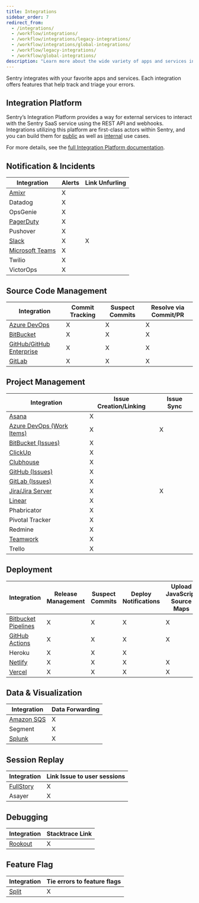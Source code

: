 ```yaml
---
title: Integrations
sidebar_order: 7
redirect_from:
  - /integrations/
  - /workflow/integrations/
  - /workflow/integrations/legacy-integrations/
  - /workflow/integrations/global-integrations/
  - /workflow/legacy-integrations/
  - /workflow/global-integrations/
description: "Learn more about the wide variety of apps and services integrated with Sentry."
---
```


Sentry integrates with your favorite apps and services. Each integration offers features that help track and triage your errors.

## Integration Platform
Sentry’s Integration Platform provides a way for external services to interact with the Sentry SaaS service using the REST API and webhooks. Integrations utilizing this platform are first-class actors within Sentry, and you can build them for [public](/product/integrations/integration-platform/#public-integrations) as well as [internal](/product/integrations/integration-platform/#internal-integrations) use cases.

For more details, see the [full Integration Platform documentation](/product/integrations/integration-platform/).

## Notification & Incidents

| Integration                                   | Alerts | Link Unfurling |
| --------------------------------------------- | ------ | -------------- |
| [Amixr](/product/integrations/amixr/)         | X      |                |
| Datadog                                       | X      |                |
| OpsGenie                                      | X      |                |
| [PagerDuty](/product/integrations/pagerduty/) | X      |                |
| Pushover                                      | X      |                |
| [Slack](/product/integrations/slack/)         | X      | X              |
| [Microsoft Teams](/product/integrations/msteams/) | X      |                |
| Twilio                                        | X      |                |
| VictorOps                                     | X      |                |

## Source Code Management

| Integration                                               | Commit Tracking | Suspect Commits | Resolve via Commit/PR |
| --------------------------------------------------------- | --------------- | --------------- | --------------------- |
| [Azure DevOps](/product/integrations/azure-devops/)       | X               | X               | X                     |
| [BitBucket](/product/integrations/bitbucket/)             | X               | X               | X                     |
| [GitHub/GitHub Enterprise](/product/integrations/github/) | X               | X               | X                     |
| [GitLab](/product/integrations/gitlab/)                   | X               | X               | X                     |

## Project Management

| Integration                                                      | Issue Creation/Linking | Issue Sync |
| ---------------------------------------------------------------- | ---------------------- | ---------- |
| [Asana](/product/integrations/asana/)                            | X                      |            |
| [Azure DevOps (Work Items)](/product/integrations/azure-devops/) | X                      | X          |
| [BitBucket (Issues)](/product/integrations/bitbucket/)           | X                      |            |
| [ClickUp](/product/integrations/clickup/)                        | X                      |            |
| [Clubhouse](/product/integrations/clubhouse/)                    | X                      |            |
| [GitHub (Issues)](/product/integrations/github/)                 | X                      |            |
| [GitLab (Issues)](/product/integrations/gitlab/)                 | X                      |            |
| [Jira/Jira Server](/product/integrations/jira/)                  | X                      | X          |
| [Linear](/product/integrations/linear/)                          | X                      |            |
| Phabricator                                                      | X                      |            |
| Pivotal Tracker                                                  | X                      |            |
| Redmine                                                          | X                      |            |
| [Teamwork](/product/integrations/teamwork/)                      | X                      |            |
| Trello                                                           | X                      |            |

## Deployment

| Integration                                                                      | Release Management | Suspect Commits | Deploy Notifications | Upload JavaScript Source Maps |
| -------------------------------------------------------------------------------- | ------------------ | --------------- | -------------------- | ----------------------------- |
| [Bitbucket Pipelines](/product/releases/release-automation/bitbucket-pipelines/) | X                  | X               | X                    | X                             |
| [GitHub Actions](/product/releases/release-automation/github-actions/)           | X                  | X               | X                    | X                             |
| Heroku                                                                           | X                  | X               | X                    |                               |
| [Netlify](/product/releases/release-automation/netlify/)                         | X                  | X               | X                    | X                             |
| [Vercel](/product/integrations/vercel/)                                          | X                  | X               | X                    | X                             |

## Data & Visualization

| Integration                                     | Data Forwarding |
| ----------------------------------------------- | --------------- |
| [Amazon SQS](/product/integrations/amazon-sqs/) | X               |
| Segment                                         | X               |
| [Splunk](/product/integrations/splunk/)         | X               |

## Session Replay

| Integration                                                  | Link Issue to user sessions |
| ------------------------------------------------------------ | --------------------------- |
| [FullStory](https://www.npmjs.com/package/@sentry/fullstory) | X                           |
| Asayer                                                       | X                           |

## Debugging

| Integration                               | Stacktrace Link |
| ----------------------------------------- | --------------- |
| [Rookout](/product/integrations/rookout/) | X               |

## Feature Flag

| Integration                           | Tie errors to feature flags |
| ------------------------------------- | --------------------------- |
| [Split](/product/integrations/split/) | X                           |
